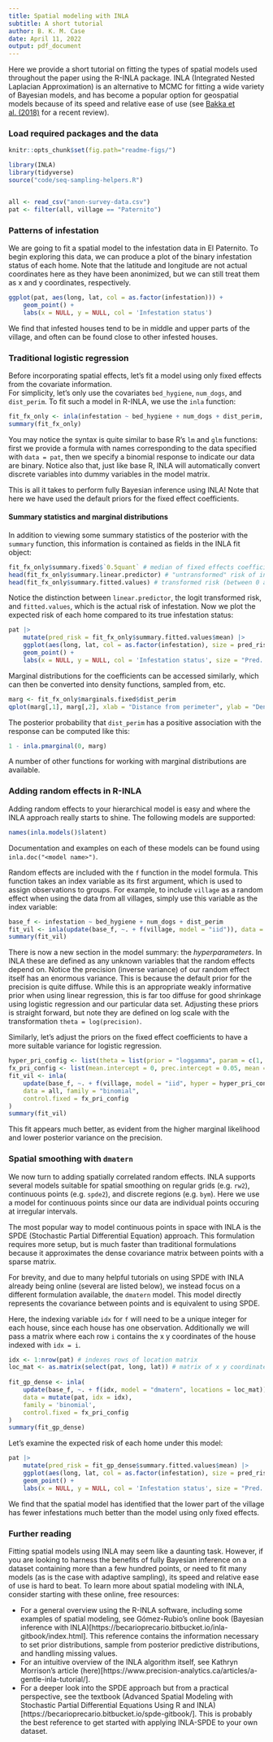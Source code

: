 ```yaml
---
title: Spatial modeling with INLA
subtitle: A short tutorial
author: B. K. M. Case
date: April 11, 2022
output: pdf_document
---
```


Here we provide a short tutorial on fitting the types of spatial models used throughout the paper using the R-INLA package. 
INLA (Integrated Nested Laplacian Approximation) is an alternative to MCMC for fitting a wide variety of Bayesian models, 
and has become a popular option for geospatial models because of its speed and relative ease of use 
(see [Bakka et al. (2018)](https://wires.onlinelibrary.wiley.com/doi/pdf/10.1002/wics.1443) for a recent review).

### Load required packages and the data

```r
knitr::opts_chunk$set(fig.path="readme-figs/")
```

```r
library(INLA)
library(tidyverse)
source("code/seq-sampling-helpers.R")


all <- read_csv("anon-survey-data.csv")
pat <- filter(all, village == "Paternito")
```

### Patterns of infestation

We are going to fit a spatial model to the infestation data in El Paternito. To begin exploring this data, we
can produce a plot of the binary infestation status of each home. Note that the latitude and longitude are not actual coordinates
here as they have been anonimized, but we can still treat them as x and y coordinates, respectively.

```r
ggplot(pat, aes(long, lat, col = as.factor(infestation))) +
    geom_point() +
    labs(x = NULL, y = NULL, col = 'Infestation status')
```

We find that infested houses tend to be in middle and upper parts of the village, and often can be found
 close to other infested houses. 

### Traditional logistic regression

Before incorporating spatial effects, let's fit a model using only fixed effects from the covariate information.  
For simplicity, let's only use the covariates `bed_hygiene`, `num_dogs`, and `dist_perim`.
To fit such a model in R-INLA, we use the `inla` function:

```r
fit_fx_only <- inla(infestation ~ bed_hygiene + num_dogs + dist_perim, data = pat, family = 'binomial')
summary(fit_fx_only)
```

You may notice the syntax is quite similar to base R's `lm` and `glm` functions: first we provide a formula with names corresponding 
to the data specified with `data = pat`, then we specify a binomial response to indicate our data are binary. Notice also that, just like base R, INLA 
will automatically convert discrete variables into dummy variables in the model matrix.

This is all it takes to perform fully Bayesian inference using INLA! Note that here we have used the default priors for the fixed effect coefficients. 

#### Summary statistics and marginal distributions

In addition to viewing some summary statistics of the posterior with the `summary` function, 
this information is contained as fields in the INLA fit object:

```r
fit_fx_only$summary.fixed$`0.5quant` # median of fixed effects coefficients
head(fit_fx_only$summary.linear.predictor) # "untransformed" risk of infestation
head(fit_fx_only$summary.fitted.values) # transformed risk (between 0 and 1)
```

Notice the distinction between `linear.predictor`, the logit transformed risk, and `fitted.values`, which is the actual risk of infestation.
Now we plot the expected risk of each home compared to its true infestation status:

```r
pat |>
    mutate(pred_risk = fit_fx_only$summary.fitted.values$mean) |>
    ggplot(aes(long, lat, col = as.factor(infestation), size = pred_risk)) +
    geom_point() +
    labs(x = NULL, y = NULL, col = 'Infestation status', size = "Pred. risk")
```

Marginal distributions for the coefficients can be accessed similarly, which can then be converted into density functions, sampled from, etc.

```r
marg <- fit_fx_only$marginals.fixed$dist_perim
qplot(marg[,1], marg[,2], xlab = "Distance from perimeter", ylab = "Density")
```

The posterior probability that `dist_perim` has a positive association with the response can be computed like this:

```r
1 - inla.pmarginal(0, marg)
```

A number of other functions for working with marginal distributions are available.

### Adding random effects in R-INLA

Adding random effects to your hierarchical model is easy and where the INLA approach really starts to shine. The following models are 
supported:

```r
names(inla.models()$latent)
```

Documentation and examples on each of these models can be found using `inla.doc("<model name>")`.

Random effects are included with the `f` function in the model formula. This function takes an index variable as its first argument,
which is used to assign observations to groups. For example, to include `village` as a random effect when using the data from all villages, simply 
use this variable as the index variable:

```r
base_f <- infestation ~ bed_hygiene + num_dogs + dist_perim
fit_vil <- inla(update(base_f, ~. + f(village, model = "iid")), data = all, family = "binomial")
summary(fit_vil)
```

There is now a new section in the model summary: the *hyperparameters*. In INLA these are defined as any unknown variables that the random
effects depend on. Notice the precision (inverse variance) of our random effect itself has an enormous variance. This is because the 
default prior for the precision is quite diffuse. While this is an appropriate weakly informative prior when using linear regression, this is far 
too diffuse for good shrinkage using logistic regression and our particular data set. Adjusting these priors is straight forward, but note they are 
defined on log scale with the transformation `theta = log(precision)`.

Similarly, let's adjust the priors on the fixed effect coefficients to have a more suitable variance for logistic regression.

```r
hyper_pri_config <- list(theta = list(prior = "loggamma", param = c(1, 0.01)))
fx_pri_config <- list(mean.intercept = 0, prec.intercept = 0.05, mean = 0, prec = 0.05)
fit_vil <- inla(
    update(base_f, ~. + f(village, model = "iid", hyper = hyper_pri_config)), 
    data = all, family = "binomial",
    control.fixed = fx_pri_config
)
summary(fit_vil)
```

This fit appears much better, as evident from the higher marginal likelihood and lower posterior variance on the precision.

### Spatial smoothing with `dmatern`

We now turn to adding spatially correlated random effects. INLA supports several models suitable for spatial smoothing on 
regular grids (e.g. `rw2`), continuous points (e.g. `spde2`), and discrete regions (e.g. `bym`). Here we use a model for continuous 
points since our data are individual points occuring at irregular intervals.

The most popular way to model continuous points in space with INLA is the SPDE (Stochastic Partial Differential Equation) approach. 
This formulation requires more setup, but is much faster than traditional formulations because it approximates the dense covariance matrix
between points with a sparse matrix. 

For brevity, and due to many helpful tutorials on using SPDE with INLA already being online (several are listed below), we instead focus on 
a different formulation available, the `dmatern` model. This model directly represents the covariance between points and is equivalent to using SPDE.

Here, the indexing variable `idx` for `f` will need to be a unique integer for each house, since each house has one observation. Additionally
we will pass a matrix where each row `i` contains the x y coordinates of the house indexed with `idx = i`.

```r
idx <- 1:nrow(pat) # indexes rows of location matrix
loc_mat <- as.matrix(select(pat, long, lat)) # matrix of x y coordinates for each point
  
fit_gp_dense <- inla(
    update(base_f, ~. + f(idx, model = "dmatern", locations = loc_mat)),
    data = mutate(pat, idx = idx),
    family = 'binomial',
    control.fixed = fx_pri_config
)
summary(fit_gp_dense)
```

Let's examine the expected risk of each home under this model:

```r
pat |>
    mutate(pred_risk = fit_gp_dense$summary.fitted.values$mean) |>
    ggplot(aes(long, lat, col = as.factor(infestation), size = pred_risk)) +
    geom_point() +
    labs(x = NULL, y = NULL, col = 'Infestation status', size = "Pred. risk")
```

We find that the spatial model has identified that the lower part of the village has fewer infestations much better than
the model using only fixed effects.

### Further reading

Fitting spatial models using INLA may seem like a daunting task. However, if you are looking to harness the benefits of fully Bayesian inference
on a dataset containing more than a few hundred points, or need to fit many models (as is the case with adaptive sampling), its speed and relative 
ease of use is hard to beat. To learn more about spatial modeling with INLA, consider starting with these online, free resources:

- For a general overview using the R-INLA software, including some examples of spatial modeling, see Gómez-Rubio's online book 
(Bayesian inference with INLA)[https://becarioprecario.bitbucket.io/inla-gitbook/index.html]. This reference contains the information 
necessary to set prior distributions, sample from posterior predictive distributions, and handling missing values.
- For an intuitive overview of the INLA algorithm itself, see Kathryn Morrison's 
article (here)[https://www.precision-analytics.ca/articles/a-gentle-inla-tutorial/].
- For a deeper look into the SPDE approach but from a practical perspective, see the textbook 
(Advanced Spatial Modeling with Stochastic Partial Differential Equations Using R and INLA)[https://becarioprecario.bitbucket.io/spde-gitbook/].
This is probably the best reference to get started with applying INLA-SPDE to your own dataset.